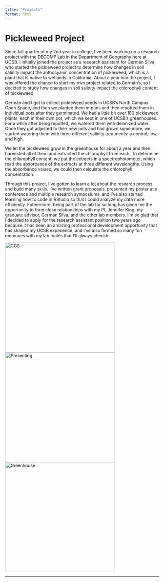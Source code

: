 ```yaml
---
title: "Projects"
format: html
---
```


<h1>Pickleweed Project</h1>

<p>Since fall quarter of my 2nd year in college, I've been working on a research project with the DECOMP Lab in the Department of Geography here at UCSB. I initially joined the project as a research assistant for Germán Silva, who started the pickleweed project to determine how changes in soil salinity impact the anthocyanin concentration of pickleweed, which is a plant that is native to wetlands in California. About a year into the project, I was offered the chance to start my own project related to Germán's, so I decided to study how changes in soil salinity impact the chlorophyll content of pickleweed.

Germán and I got to collect pickleweed seeds in UCSB's North Campus Open Space, and then we planted them in pans and then repotted them in individual pots after they germinated. We had a little bit over 180 pickleweed plants, each in their own pot, which we kept in one of UCSB's greenhouses. For a while after being repotted, we watered them with deionized water. Once they got adjusted to their new pots and had grown some more, we started watering them with three different salinity treatments: a control, low, and high.

We let the pickleweed grow in the greenhouse for about a year and then harvested all of them and extracted the chlorophyll from each. To determine the chlorophyll content, we put the extracts in a spectrophotometer, which read the absorbance of the extracts at three different wavelengths. Using the absorbance values, we could then calculate the chlorophyll concentration.

Through this project, I've gotten to learn a lot about the research process and build many skills. I've written grant proposals, presented my poster at a conference and multiple research symposiums, and I've also started learning how to code in RStudio so that I could analyze my data more efficiently. Futhermore, being part of the lab for so long has given me the opportunity to form close relationships with my PI, Jennifer King, my graduate advisor, Germán Silva, and the other lab members. I'm so glad that I decided to apply for the research assistant position two years ago because it has been an amazing professional development opportunity that has shaped my UCSB experience, and I've also formed so many fun memories with my lab mates that I'll always cherish.</p>

<p class="center">
  <img src="images/IMG_3037.jpeg" alt="CGS" width="360"/>
  <img src="images/IMG_3621.jpg" alt="Presenting" width="360"/>
  <img src="images/IMG_1948.JPG" alt="Greenhouse" width="360"/>
</p>
---
